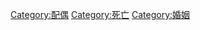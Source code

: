 {{Commons category|Widows}}
{{catmore}}

[[Category:配偶|Category:配偶]]
[[Category:死亡|Category:死亡]]
[[Category:婚姻|Category:婚姻]]